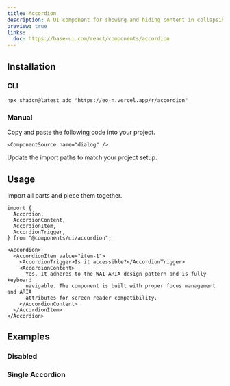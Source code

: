 ```yaml
---
title: Accordion
description: A UI component for showing and hiding content in collapsible sections.
preview: true
links:
  doc: https://base-ui.com/react/components/accordion
---
```


<ComponentTabs name="accordion-demo" />

## Installation

### CLI

```package-install
npx shadcn@latest add "https://eo-n.vercel.app/r/accordion"
```

### Manual

<Steps>
  <Step>
    Copy and paste the following code into your project.

    <ComponentSource name="dialog" />

  </Step>
  
  <Step>Update the import paths to match your project setup.</Step>

</Steps>

## Usage

Import all parts and piece them together.

```tsx
import {
  Accordion,
  AccordionContent,
  AccordionItem,
  AccordionTrigger,
} from "@components/ui/accordion";
```

```tsx
<Accordion>
  <AccordionItem value="item-1">
    <AccordionTrigger>Is it accessible?</AccordionTrigger>
    <AccordionContent>
      Yes. It adheres to the WAI-ARIA design pattern and is fully keyboard
      navigable. The component is built with proper focus management and ARIA
      attributes for screen reader compatibility.
    </AccordionContent>
  </AccordionItem>
</Accordion>
```

## Examples

### Disabled

<ComponentTabs name="accordion-disabled" />

### Single Accordion

<ComponentTabs name="accordion-single" />

